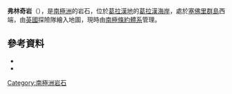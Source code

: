 {{coord|66|4|S|65|55|W|source:GNIS|display=title}}

'''弗林奇岩'''（{{lang-en|Fringe Rocks}}），是[[南極洲|南極洲]]的岩石，位於[[葛拉漢地|葛拉漢地]]的[[葛拉漢海岸|葛拉漢海岸]]，處於[[塞佛里群島|塞佛里群島]]西端，由[[英國|英國]]探險隊繪入地圖，現時由[[南極條約體系|南極條約體系]]管理。

==參考資料==
*{{cite gnis | type = antarid | id = 5326| name = Fringe Rocks | accessdate = 2012-04-10}}
*{{usgs-gazetteer|id=5326}}

{{DEFAULTSORT:Fringe Rocks}}
[[Category:南極洲岩石|Category:南極洲岩石]]


{{GrahamCoast-geo-stub}}